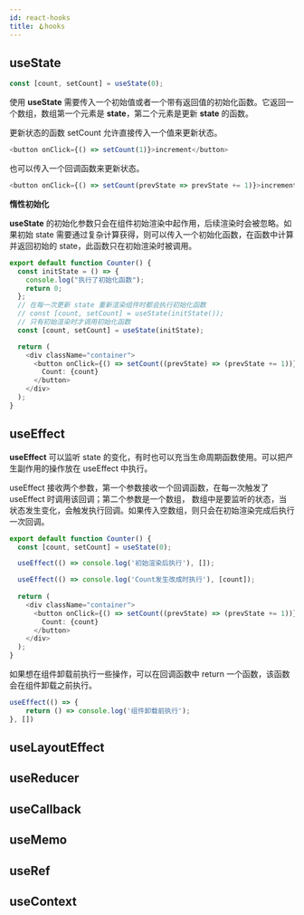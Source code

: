 ```yaml
---
id: react-hooks
title: 🪝hooks
---
```


## useState

```javascript
const [count, setCount] = useState(0);
```

使用 **useState** 需要传入一个初始值或者一个带有返回值的初始化函数。它返回一个数组，数组第一个元素是 **state**，第二个元素是更新 **state** 的函数。

更新状态的函数 setCount 允许直接传入一个值来更新状态。

```typescript
<button onClick={() => setCount(1)}>increment</button>
```

也可以传入一个回调函数来更新状态。

```typescript
<button onClick={() => setCount(prevState => prevState += 1)}>increment</button>
```

**惰性初始化**

**useState** 的初始化参数只会在组件初始渲染中起作用，后续渲染时会被忽略。如果初始 state 需要通过复杂计算获得，则可以传入一个初始化函数，在函数中计算并返回初始的 state，此函数只在初始渲染时被调用。

```typescript
export default function Counter() {
  const initState = () => {
    console.log("执行了初始化函数");
    return 0;
  };
  // 在每一次更新 state 重新渲染组件时都会执行初始化函数
  // const [count, setCount] = useState(initState());
  // 只有初始渲染时才调用初始化函数
  const [count, setCount] = useState(initState);

  return (
    <div className="container">
      <button onClick={() => setCount((prevState) => (prevState += 1))}>
        Count: {count}
      </button>
    </div>
  );
}
```

## useEffect

**useEffect** 可以监听 state 的变化，有时也可以充当生命周期函数使用。可以把产生副作用的操作放在 useEffect 中执行。

useEffect 接收两个参数，第一个参数接收一个回调函数，在每一次触发了 useEffect 时调用该回调；第二个参数是一个数组，
数组中是要监听的状态，当状态发生变化，会触发执行回调。如果传入空数组，则只会在初始渲染完成后执行一次回调。

```typescript
export default function Counter() {
  const [count, setCount] = useState(0);

  useEffect(() => console.log('初始渲染后执行'), []);

  useEffect(() => console.log('Count发生改成时执行'), [count]);
  
  return (
    <div className="container">
      <button onClick={() => setCount((prevState) => (prevState += 1))}>
        Count: {count}
      </button>
    </div>
  );
}
```

如果想在组件卸载前执行一些操作，可以在回调函数中 return 一个函数，该函数会在组件卸载之前执行。

```typescript
useEffect(() => {
    return () => console.log('组件卸载前执行');
}, [])
```

## useLayoutEffect

## useReducer

## useCallback

## useMemo

## useRef

## useContext